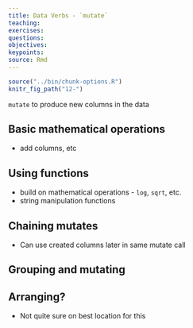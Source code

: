 ```yaml
---
title: Data Verbs - `mutate`
teaching: 
exercises: 
questions:
objectives:
keypoints:
source: Rmd
---
```


```r
source("../bin/chunk-options.R")
knitr_fig_path("12-")
```

`mutate` to produce new columns in the data

## Basic mathematical operations
  * add columns, etc
  
## Using functions
  * build on mathematical operations - `log`, `sqrt`, etc.
  * string manipulation functions
  
## Chaining mutates
  * Can use created columns later in same mutate call
  
## Grouping and mutating
  
## Arranging? 
  * Not quite sure on best location for this